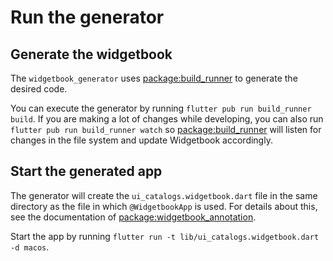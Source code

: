 # Run the generator

## Generate the widgetbook

The `widgetbook_generator` uses [package:build_runner](https://pub.dev/packages/build_runner) to generate the desired code.

You can execute the generator by running `flutter pub run build_runner build`.
If you are making a lot of changes while developing, you can also run `flutter pub run build_runner watch` so [package:build_runner](https://pub.dev/packages/build_runner) will listen for changes in the file system and update Widgetbook accordingly.

## Start the generated app

The generator will create the `ui_catalogs.widgetbook.dart` file in the same directory as the file in which `@WidgetbookApp` is used. For details about this, see the documentation of [package:widgetbook_annotation](https://pub.dev/packages/widgetbook_annotation).

Start the app by running `flutter run -t lib/ui_catalogs.widgetbook.dart -d macos`.

